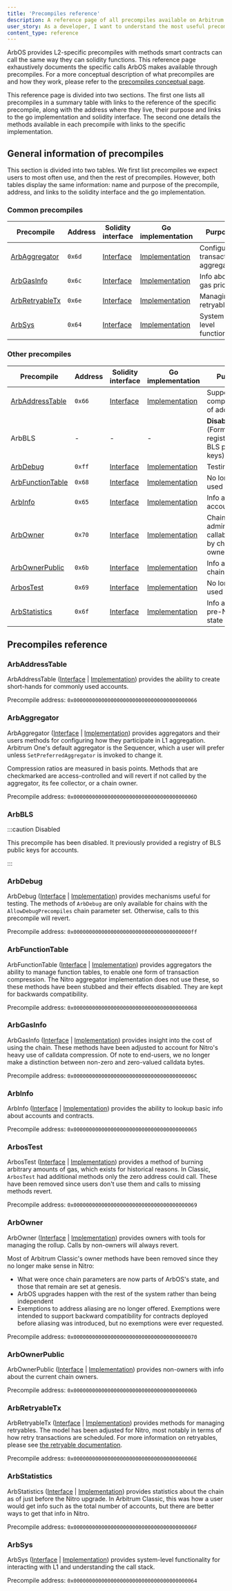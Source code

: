 ```yaml
---
title: 'Precompiles reference'
description: A reference page of all precompiles available on Arbitrum chains
user_story: As a developer, I want to understand the most useful precompiles available on Arbitrum chains and how to use them.
content_type: reference
---
```


ArbOS provides L2-specific precompiles with methods smart contracts can call the same way they can solidity functions. This reference page exhaustively documents the specific calls ArbOS makes available through precompiles. For a more conceptual description of what precompiles are and how they work, please refer to the [precompiles conceptual page](/for-devs/concepts/precompiles.mdx).

This reference page is divided into two sections. The first one lists all precompiles in a summary table with links to the reference of the specific precompile, along with the address where they live, their purpose and links to the go implementation and solidity interface. The second one details the methods available in each precompile with links to the specific implementation.

## General information of precompiles

This section is divided into two tables. We first list precompiles we expect users to most often use, and then the rest of precompiles. However, both tables display the same information: name and purpose of the precompile, address, and links to the solidity interface and the go implementation.

### Common precompiles

| Precompile                        | Address | Solidity interface                         | Go implementation                                    | Purpose                             |
| --------------------------------- | ------- | ------------------------------------------ | ---------------------------------------------------- | ----------------------------------- |
| [ArbAggregator](#arbaggregator)   | `0x6d`  | [Interface][arbaggregator_link_interface]  | [Implementation][arbaggregator_link_implementation]  | Configuring transaction aggregation |
| [ArbGasInfo](#arbgasinfo)         | `0x6c`  | [Interface][arbgasinfo_link_interface]     | [Implementation][arbgasinfo_link_implementation]     | Info about gas pricing              |
| [ArbRetryableTx](#arbretryabletx) | `0x6e`  | [Interface][arbretryabletx_link_interface] | [Implementation][arbretryabletx_link_implementation] | Managing retryables                 |
| [ArbSys](#arbsys)                 | `0x64`  | [Interface][arbsys_link_interface]         | [Implementation][arbsys_link_implementation]         | System-level functionality          |

### Other precompiles

| Precompile                            | Address | Solidity interface                           | Go implementation                                      | Purpose                                            |
| ------------------------------------- | ------- | -------------------------------------------- | ------------------------------------------------------ | -------------------------------------------------- |
| [ArbAddressTable](#arbaddresstable)   | `0x66`  | [Interface][arbaddresstable_link_interface]  | [Implementation][arbaddresstable_link_implementation]  | Supporting compression of addresses                |
| ArbBLS                                | -       | -                                            | -                                                      | **Disabled** (Former registry of BLS public keys)  |
| [ArbDebug](#arbdebug)                 | `0xff`  | [Interface][arbdebug_link_interface]         | [Implementation][arbdebug_link_implementation]         | Testing tools                                      |
| [ArbFunctionTable](#arbfunctiontable) | `0x68`  | [Interface][arbfunctiontable_link_interface] | [Implementation][arbfunctiontable_link_implementation] | No longer used                                     |
| [ArbInfo](#arbinfo)                   | `0x65`  | [Interface][arbinfo_link_interface]          | [Implementation][arbinfo_link_implementation]          | Info about accounts                                |
| [ArbOwner](#arbowner)                 | `0x70`  | [Interface][arbowner_link_interface]         | [Implementation][arbowner_link_implementation]         | Chain administration, callable only by chain owner |
| [ArbOwnerPublic](#arbownerpublic)     | `0x6b`  | [Interface][arbownerpublic_link_interface]   | [Implementation][arbownerpublic_link_implementation]   | Info about chain owners                            |
| [ArbosTest](#arbostest)               | `0x69`  | [Interface][arbostest_link_interface]        | [Implementation][arbostest_link_implementation]        | No longer used                                     |
| [ArbStatistics](#arbstatistics)       | `0x6f`  | [Interface][arbstatistics_link_interface]    | [Implementation][arbstatistics_link_implementation]    | Info about the pre-Nitro state                     |

<!-- For clarity in the code, we add here all links to github, using "link references" (First the interfaces, and below the implementations) -->

[arbaddresstable_link_interface]: https://github.com/OffchainLabs/@nitroContractsRepositorySlug@/blob/@nitroContractsCommit@/@nitroContractsPathToPrecompilesInterface@/ArbAddressTable.sol
[arbaggregator_link_interface]: https://github.com/OffchainLabs/@nitroContractsRepositorySlug@/blob/@nitroContractsCommit@/@nitroContractsPathToPrecompilesInterface@/ArbAggregator.sol
[arbdebug_link_interface]: https://github.com/OffchainLabs/@nitroContractsRepositorySlug@/blob/@nitroContractsCommit@/@nitroContractsPathToPrecompilesInterface@/ArbDebug.sol
[arbfunctiontable_link_interface]: https://github.com/OffchainLabs/@nitroContractsRepositorySlug@/blob/@nitroContractsCommit@/@nitroContractsPathToPrecompilesInterface@/ArbFunctionTable.sol
[arbgasinfo_link_interface]: https://github.com/OffchainLabs/@nitroContractsRepositorySlug@/blob/@nitroContractsCommit@/@nitroContractsPathToPrecompilesInterface@/ArbGasInfo.sol
[arbinfo_link_interface]: https://github.com/OffchainLabs/@nitroContractsRepositorySlug@/blob/@nitroContractsCommit@/@nitroContractsPathToPrecompilesInterface@/ArbInfo.sol
[arbowner_link_interface]: https://github.com/OffchainLabs/@nitroContractsRepositorySlug@/blob/@nitroContractsCommit@/@nitroContractsPathToPrecompilesInterface@/ArbOwner.sol
[arbownerpublic_link_interface]: https://github.com/OffchainLabs/@nitroContractsRepositorySlug@/blob/@nitroContractsCommit@/@nitroContractsPathToPrecompilesInterface@/ArbOwnerPublic.sol
[arbostest_link_interface]: https://github.com/OffchainLabs/@nitroContractsRepositorySlug@/blob/@nitroContractsCommit@/@nitroContractsPathToPrecompilesInterface@/ArbosTest.sol
[arbretryabletx_link_interface]: https://github.com/OffchainLabs/@nitroContractsRepositorySlug@/blob/@nitroContractsCommit@/@nitroContractsPathToPrecompilesInterface@/ArbRetryableTx.sol
[arbstatistics_link_interface]: https://github.com/OffchainLabs/@nitroContractsRepositorySlug@/blob/@nitroContractsCommit@/@nitroContractsPathToPrecompilesInterface@/ArbStatistics.sol
[arbsys_link_interface]: https://github.com/OffchainLabs/@nitroContractsRepositorySlug@/blob/@nitroContractsCommit@/@nitroContractsPathToPrecompilesInterface@/ArbSys.sol
[arbaddresstable_link_implementation]: https://github.com/OffchainLabs/@nitroRepositorySlug@/blob/@nitroVersionTag@/@nitroPathToPrecompiles@/ArbAddressTable.go
[arbaggregator_link_implementation]: https://github.com/OffchainLabs/@nitroRepositorySlug@/blob/@nitroVersionTag@/@nitroPathToPrecompiles@/ArbAggregator.go
[arbdebug_link_implementation]: https://github.com/OffchainLabs/@nitroRepositorySlug@/blob/@nitroVersionTag@/@nitroPathToPrecompiles@/ArbDebug.go
[arbfunctiontable_link_implementation]: https://github.com/OffchainLabs/@nitroRepositorySlug@/blob/@nitroVersionTag@/@nitroPathToPrecompiles@/ArbFunctionTable.go
[arbgasinfo_link_implementation]: https://github.com/OffchainLabs/@nitroRepositorySlug@/blob/@nitroVersionTag@/@nitroPathToPrecompiles@/ArbGasInfo.go
[arbinfo_link_implementation]: https://github.com/OffchainLabs/@nitroRepositorySlug@/blob/@nitroVersionTag@/@nitroPathToPrecompiles@/ArbInfo.go
[arbowner_link_implementation]: https://github.com/OffchainLabs/@nitroRepositorySlug@/blob/@nitroVersionTag@/@nitroPathToPrecompiles@/ArbOwner.go
[arbownerpublic_link_implementation]: https://github.com/OffchainLabs/@nitroRepositorySlug@/blob/@nitroVersionTag@/@nitroPathToPrecompiles@/ArbOwnerPublic.go
[arbostest_link_implementation]: https://github.com/OffchainLabs/@nitroRepositorySlug@/blob/@nitroVersionTag@/@nitroPathToPrecompiles@/ArbosTest.go
[arbretryabletx_link_implementation]: https://github.com/OffchainLabs/@nitroRepositorySlug@/blob/@nitroVersionTag@/@nitroPathToPrecompiles@/ArbRetryableTx.go
[arbstatistics_link_implementation]: https://github.com/OffchainLabs/@nitroRepositorySlug@/blob/@nitroVersionTag@/@nitroPathToPrecompiles@/ArbStatistics.go
[arbsys_link_implementation]: https://github.com/OffchainLabs/@nitroRepositorySlug@/blob/@nitroVersionTag@/@nitroPathToPrecompiles@/ArbSys.go

## Precompiles reference

### ArbAddressTable

ArbAddressTable ([Interface][arbaddresstable_link_interface] | [Implementation][arbaddresstable_link_implementation]) provides the ability to create short-hands for commonly used accounts.

Precompile address: `0x0000000000000000000000000000000000000066`


<ArbAddressTableRef />

### ArbAggregator

ArbAggregator ([Interface][arbaggregator_link_interface] | [Implementation][arbaggregator_link_implementation]) provides aggregators and their users methods for configuring how they participate in L1 aggregation. Arbitrum One's default aggregator is the Sequencer, which a user will prefer unless `SetPreferredAggregator` is invoked to change it.

Compression ratios are measured in basis points. Methods that are checkmarked are access-controlled and will revert if not called by the aggregator, its fee collector, or a chain owner.

Precompile address: `0x000000000000000000000000000000000000006D`


<ArbAggregatorRef />

### ArbBLS

:::caution Disabled

This precompile has been disabled. It previously provided a registry of BLS public keys for accounts.

:::

### ArbDebug

ArbDebug ([Interface][arbdebug_link_interface] | [Implementation][arbdebug_link_implementation]) provides mechanisms useful for testing. The methods of `ArbDebug` are only available for chains with the `AllowDebugPrecompiles` chain parameter set. Otherwise, calls to this precompile will revert.

Precompile address: `0x00000000000000000000000000000000000000ff`


<ArbDebugRef />

### ArbFunctionTable

ArbFunctionTable ([Interface][arbfunctiontable_link_interface] | [Implementation][arbfunctiontable_link_implementation]) provides aggregators the ability to manage function tables, to enable one form of transaction compression. The Nitro aggregator implementation does not use these, so these methods have been stubbed and their effects disabled. They are kept for backwards compatibility.

Precompile address: `0x0000000000000000000000000000000000000068`


<ArbFunctionTableRef />

### ArbGasInfo

ArbGasInfo ([Interface][arbgasinfo_link_interface] | [Implementation][arbgasinfo_link_implementation]) provides insight into the cost of using the chain. These methods have been adjusted to account for Nitro's heavy use of calldata compression. Of note to end-users, we no longer make a distinction between non-zero and zero-valued calldata bytes.

Precompile address: `0x000000000000000000000000000000000000006C`


<ArbGasInfoRef />

### ArbInfo

ArbInfo ([Interface][arbinfo_link_interface] | [Implementation][arbinfo_link_implementation]) provides the ability to lookup basic info about accounts and contracts.

Precompile address: `0x0000000000000000000000000000000000000065`


<ArbInfoRef />

### ArbosTest

ArbosTest ([Interface][arbostest_link_interface] | [Implementation][arbostest_link_implementation]) provides a method of burning arbitrary amounts of gas, which exists for historical reasons. In Classic, `ArbosTest` had additional methods only the zero address could call. These have been removed since users don't use them and calls to missing methods revert.

Precompile address: `0x0000000000000000000000000000000000000069`


<ArbosTestRef />

### ArbOwner

ArbOwner ([Interface][arbowner_link_interface] | [Implementation][arbowner_link_implementation]) provides owners with tools for managing the rollup. Calls by non-owners will always revert.

Most of Arbitrum Classic's owner methods have been removed since they no longer make sense in Nitro:

- What were once chain parameters are now parts of ArbOS's state, and those that remain are set at genesis.
- ArbOS upgrades happen with the rest of the system rather than being independent
- Exemptions to address aliasing are no longer offered. Exemptions were intended to support backward compatibility for contracts deployed before aliasing was introduced, but no exemptions were ever requested.

Precompile address: `0x0000000000000000000000000000000000000070`


<ArbOwnerRef />

### ArbOwnerPublic

ArbOwnerPublic ([Interface][arbownerpublic_link_interface] | [Implementation][arbownerpublic_link_implementation]) provides non-owners with info about the current chain owners.

Precompile address: `0x000000000000000000000000000000000000006b`


<ArbOwnerPublicRef />

### ArbRetryableTx

ArbRetryableTx ([Interface][arbretryabletx_link_interface] | [Implementation][arbretryabletx_link_implementation]) provides methods for managing retryables. The model has been adjusted for Nitro, most notably in terms of how retry transactions are scheduled. For more information on retryables, please see [the retryable documentation](arbos#Retryables).

Precompile address: `0x000000000000000000000000000000000000006E`


<ArbRetryableTxRef />

### ArbStatistics

ArbStatistics ([Interface][arbstatistics_link_interface] | [Implementation][arbstatistics_link_implementation]) provides statistics about the chain as of just before the Nitro upgrade. In Arbitrum Classic, this was how a user would get info such as the total number of accounts, but there are better ways to get that info in Nitro.

Precompile address: `0x000000000000000000000000000000000000006F`


<ArbStatisticsRef />

### ArbSys

ArbSys ([Interface][arbsys_link_interface] | [Implementation][arbsys_link_implementation]) provides system-level functionality for interacting with L1 and understanding the call stack.

Precompile address: `0x0000000000000000000000000000000000000064`


<ArbSysRef />
